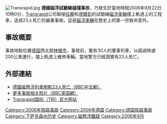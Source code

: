[[File:Transrapid.jpg|thumb]]
'''德國磁浮試驗線碰撞事故'''，乃發生於當地時間2006年9月22日10時0分，[[Transrapid|Transrapid]]公司聯接[[拉滕|拉滕]]和[[德爾彭|德爾彭]]的試驗線[[磁浮車輛|磁浮車輛]]撞上軌道上的工程車，造成23人死亡的嚴重事故。這是[[磁浮車輛|磁浮車輛]]在歷史上的第一宗致命意外。

== 事故概要 ==
事故地點位置[[德国|德国]]西北部[[林根_(德國)|林根市]]，事發前，載有30人的肇事列車，以超過時速200公里運行，撞上軌道上維修車輛。當地警方已經證實有23人死亡。

== 外部連結 ==
* [http://news.bbc.co.uk/chinese/trad/hi/newsid_5370000/newsid_5371000/5371032.stm 德國磁懸浮列車脫軌23人死亡（BBC中文網）] {{Wayback|url=http://news.bbc.co.uk/chinese/trad/hi/newsid_5370000/newsid_5371000/5371032.stm |date=20070313203752 }}
* [http://news.bbc.co.uk/1/hi/in_pictures/5372818.stm 更多事故相关照片（BBC英国網）] {{Wayback|url=http://news.bbc.co.uk/1/hi/in_pictures/5372818.stm |date=20090214192208 }}
* [https://web.archive.org/web/20040725064033/http://www.transrapid.de/ Transrapid国际（TRI）官方网站]

[[Category:2006年铁路事故|Category:2006年铁路事故]]
[[Category:2006年德国|Category:2006年德国]]
[[Category:德国铁路事故|Category:德国铁路事故]]
[[Category:下萨克森州历史|Category:下萨克森州历史]]
[[Category:磁懸浮鐵路|Category:磁懸浮鐵路]]
[[Category:2006年9月|Category:2006年9月]]